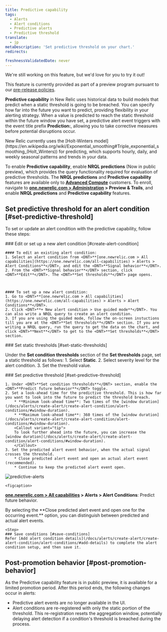 ```yaml
---
title: Predictive capability
tags:
  - Alerts
  - Alert conditions
  - Predictive alerts
  - Predictive threshold
translate:
  - jp
metaDescription: 'Set predictive threshold on your chart.'
redirects:

freshnessValidatedDate: never
---
```

<Callout title="preview">
  We're still working on this feature, but we'd love for you to try it out!

  This feature is currently provided as part of a preview program pursuant to our [pre-release policies](/docs/licenses/license-information/referenced-policies/new-relic-pre-release-policy).
</Callout>

<DNT>**Predictive capability**</DNT> in New Relic uses historical data to build models that predict when a static threshold is going to be breached. You can specify how far into the future you want to predict, providing flexibility in your alerting strategy. When a value is predicted to reach the static threshold within the future window you have set, a predictive alert event triggers with the event title prefix <DNT>**Prediction:**</DNT>, allowing you to take corrective measures before potential disruptions occur.

<Callout variant="tip">
  New Relic currently uses the [Holt-Winters model](https://en.wikipedia.org/wiki/Exponential_smoothing#Triple_exponential_smoothing_(Holt_Winters)) for predicting, which supports hourly, daily, and weekly seasonal patterns and trends in your data.
</Callout>

To enable <DNT>**Predictive capability**</DNT>, enable <DNT>**NRQL predictions**</DNT> (Now in public preview), which provides the query functionality required for evaluation of predictive thresholds. The <DNT>**NRQL predictions**</DNT> and <DNT>**Predictive capability**</DNT> features are available only to **[Advanced Compute](https://newrelic.com/pricing/compute#pricing_plan-compute)** customers. To enroll, navigate to <DNT>**[one.newrelic.com > Administration](https://one.newrelic.com//admin-portal) > Preview & Trails**</DNT>, and enable <DNT>**NRQL predictions**</DNT> and <DNT>**Predictive capability**</DNT> features.

## Set predictive threshold for an alert condition [#set-predictive-threshold]
To set or update an alert condition with the predictive capability, follow these steps:

<Steps>

  <Step>
    ### Edit or set up a new alert condition [#create-alert-condition]

    #### To edit an existing alert condition:
    1. Select an alert condition from <DNT>**[one.newrelic.com > All capabilities](https://one.newrelic.com/all-capabilities) > Alerts > Alert Conditions**</DNT>, and edit the <DNT>**Signal behavior**</DNT>.
    2. From the <DNT>**Signal behavior**</DNT> section, click <DNT>**Edit**</DNT>. The <DNT>**Set thresholds**</DNT> page opens.


    
    #### To set up a new alert condition:
    1. Go to <DNT>**[one.newrelic.com > All capabilities](https://one.newrelic.com/all-capabilities) > Alerts > Alert Conditions**</DNT>.
    2. Click <DNT>**+ New alert condition > Use guided mode**</DNT>. You can also write a NRQL query to create an alert condition.
    3. If you are using the guided mode, follow the on-screen instuctions till you are at the <DNT>**Set thresholds**</DNT> section. If you are writing a NRQL query, run the query to get the data on the chart, and click <DNT>**Next**</DNT> to get to the <DNT>**Set thresholds**</DNT> section.

  </Step>

  <Step>
    ### Set static thresholds [#set-static-thresholds]

  Under the <DNT>**Set condition thresholds**</DNT> section of the <DNT>**Set thresholds**</DNT> page, set a static threshold as follows:
      1. Select <DNT>**Static**</DNT>.
      2. Select severity level for the alert condition.
      3. Set the threshold value.

  </Step>

  <Step>
    ### Set predictive threshold [#set-predictive-threshold]
  
    1. Under <DNT>**Set condition thresholds**</DNT> section, enable the <DNT>**Predict future behavior**</DNT> toggle.
    2. Set a look-ahead time for the predictive threshold. This is how far you want to look into the future to predict the threshold breach.
        * **Minimum look-ahead time**: Two times of the [window duration](/docs/alerts/create-alert/create-alert-condition/alert-conditions/#window-duration).
        * **Maximum look-ahead time**: 360 times of the [window duration](/docs/alerts/create-alert/create-alert-condition/alert-conditions/#window-duration).
        <Callout variant="tip">
        To look further ahead into the future, you can increase the [window duration](/docs/alerts/create-alert/create-alert-condition/alert-conditions/#window-duration).
        </Callout>
    3. Set the predicted alert event behavior, when the actual signal crosses the threshold.
        * Close predicted alert event and open an actual alert event (recommended).
        * Continue to keep the predicted alert event open.

   <img
     title="predictive-alerts"
     alt="predictive-alerts"
     src="/images/predictive-alerts.webp"
   />

    <figcaption>
  <DNT>**[one.newrelic.com > All capabilities](https://one.newrelic.com/all-capabilities) > Alerts > Alert Conditions**</DNT>: Predict future behavior.
</figcaption>

<Callout variant="tip">
  By selecting the <DNT>**Close predicted alert event and open one for the occurring event.**</DNT> option, you can distinguish between predicted and actual alert events.
</Callout>


  </Step>

    <Step>
    ### Save conditions [#save-conditions]
    Refer [Add alert condition details](/docs/alerts/create-alert/create-alert-condition/alert-conditions/#add-details) to complete the alert condition setup, and then save it.

  </Step>

</Steps>

## Post-promotion behavior  [#post-promotion-behavior]
As the Predictive capability feature is in public preview, it is available for a limited promotion period. After this period ends, the following changes occur in alerts:
* Predictive alert events are no longer available in the UI.
* Alert conditions are re-registered with only the static portion of the threshold. This re-registration resets the aggregation window, potentially delaying alert detection if a condition's threshold is breached during the process.